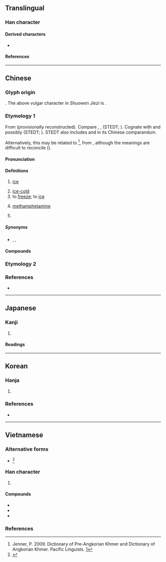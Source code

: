 {{also|氷|仌}}
{{character info}}
==Translingual==
{{stroke order|[[File:冰-red.png|100px]]}}

===Han character===
{{Han char|rn=15|rad=冫|as=04|sn=6|four=32130|canj=IME|ids=⿰冫水}}

====Derived characters====
* {{l|mul|[[𢬄]], [[栤]], [[𥒜]], [[𦀋]], [[𨀰]], [[𨋲]], [[𣑏]], [[𭜯]]}}

====References====
{{Han ref|kx=0131.240|dkj=01612|dj=0294.150|hdz=10295.090|uh=51B0}}

----

==Chinese==

===Glyph origin===
{{Han etym}}
{{Han compound|水|仌|c1=s|c2=p|ls=psc}}.
The above vulgar character in ''Shuowen Jiezi'' is {{l|zh|凝}}.

===Etymology 1===
{{zh-forms|alt=仌,冫,氷,𣲝,𨻱,𣲙,仒}}
From {{inh|zh|sit-pro|*r-p(w)am||to freeze; snow}} (provisionally reconstructed). Compare {{cog|sit-tan-pro|*pam||snow}}, {{cog|sit-jap|jpɣom||to freeze}}, {{m|sit-jap|tɤjpɣom||ice}} (STEDT; {{zh-ref|Zhang, Jacques, and Lai, 2019}}). Cognate with {{och-l|凌|ice}} and possibly {{och-l|凝|id=1|to congeal}} (STEDT; {{zh-ref|Baxter and Sagart, 2014}}). STEDT also includes {{och-l|雱|heavy (snowfall)}} and {{och-l|霙|snowflake}} in its Chinese comparandum.

Alternatively, this may be related to {{cog|km|ប្រឹង|tr=preṅa|t=to harden; to solidify}}<ref>Jenner, P. 2009. Dictionary of Pre-Angkorian Khmer and Dictionary of Angkorian Khmer. Pacific Linguists. [http://sealang.net/oldkhmer/]</ref>, from {{m|km|tr=reṅa|t=to dry up}}, although the meanings are difficult to reconcile ({{zh-ref|Schuessler, 2007}}).

====Pronunciation====
{{zh-pron
|m=bīng
|m-s=bin1
|dg=бин1
|c=bing1
|c-t=ben1
|g=bin1
|h=pfs=pên;gd=bên1
|j=biang1
|mb=báing/béng
|md=bĭng
|mn=ml,jj,tw,sg:peng
|mn-t=bian1
|w=1pin
|x=bin1
|mc=y
|oc=y,1
|ca=LL-Q9186-Justinrleung-冰.wav
|cat=n,a,v,pn
}}

====Definitions====
{{zh-hanzi}}

# [[ice]] {{zh-mw|塊}}
#: {{zh-x|冰塊|'''ice''' cube}}
# [[ice-cold]]
# to [[freeze]]; to [[ice]]
# {{lb|zh|slang|drug}} [[methamphetamine]]
#: {{zh-x|溜冰|to smoke '''methamphetamine'''}}
# {{surname|zh}}

=====Synonyms=====
{{zh-dial|冰}}
* {{s|methamphetamine}} {{zh-l|甲基苯丙胺}}, {{zh-l|甲基安非他命}}, {{zh-l|冰毒}}

====Compounds====
{{zh-der|愛玉冰|冰壩|冰棒|冰雹|冰茶|冰碴|冰碴兒|冰場|冰車|冰川|冰川期|冰船|冰床|冰鑹|冰袋|冰刀|冰島|冰道|冰燈|冰點|冰雕|冰凍|冰凍三尺，非一日之寒|冰斗|冰毒|冰帆|冰封|冰峰|冰糕|冰鎬|冰掛|冰掛兒|冰櫃|冰棍|冰棍兒|冰海|冰河|冰河時代|冰花|冰肌玉骨|冰激凌|冰架|冰鑒|冰窖|冰晶|冰晶石|冰景|冰塊|冰塊兒|冰冷|冰凉|冰凌|冰溜|冰輪|冰囊|冰排|冰排子|冰盆景|冰盆景兒|冰片|冰瓶|冰瀑|冰期|冰淇淋|冰橇|冰清玉潔|冰球|冰人|冰屋|冰山|冰上運動|冰蝕|冰釋|冰霜|冰水|冰壇|冰炭|冰糖|冰糖葫蘆|冰天雪地|冰天雪窖|冰坨|冰箱|冰消瓦解|冰鞋|冰心|冰雪|冰雪聰明|冰鎮|冰柱|冰磚|冰錐|冰錐子|滑冰|溜冰|春冰|芋冰|芋仔冰|冰箸|臥冰|採冰|冰凌}}

===Etymology 2===
{{zh-see|凝|a}}

===References===
<references/>
* {{R:yue:Hanzi}}

{{zh-cat|Elementary|Temperature|Ice}}

----

==Japanese==

===Kanji===
{{ja-kanji|grade=|rs=冫04}}

# {{alternative form of|ja|氷}}

====Readings====
{{ja-readings
|goon=ひょう<ひよう
|kanon=ひょう<ひよう
|kun=こおり-<こほり-, こお-る<こほ-る, ひ-
}}

----

==Korean==

===Hanja===
{{ko-hanja|얼음|빙}}

# {{alt form|ko|氷||{{hanja form of|빙|[[ice]]}}}}

===References===
* {{R:hanjadoc|693}}

----

==Vietnamese==

===Alternative forms===
* {{alter|vi|{{vi-l|𫥇|băng}}}}<ref name=genibrel>{{vi-ref|Génibrel (1898).}}</ref>

===Han character===
{{vi-readings|rs=冫04
|hanviet=băng-tdcndg;tdcntd;gdhn;bonet
|phienthiet=悲陵 bi lăng
|nom=băng-tdcndg;gdhn;bonet;taberd, phăng-gdhn;btcn;bonet;taberd, bâng-tdcndg;gdhn;btcn, văng-tdcntd;gdhn, bưng-gdhn
}}

# {{han tu form of|băng|[[ice]]}}

====Compounds====
{{der-top3|Compounds}}
* {{vi-l|冰河|băng hà}}
* {{vi-l|北冰洋|Bắc Băng Dương}}
* {{vi-l|南冰洋|Nam Băng Dương}}
{{der-bottom}}

===References===
<references/>